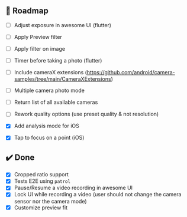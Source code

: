 ## 🚀 Roadmap

- [ ] Adjust exposure in awesome UI (flutter)
- [ ] Apply Preview filter
- [ ] Apply filter on image
- [ ] Timer before taking a photo (flutter)
- [ ] Include cameraX extensions (https://github.com/android/camera-samples/tree/main/CameraXExtensions)
- [ ] Multiple camera photo mode
- [ ] Return list of all available cameras
- [ ] Rework quality options (use preset quality & not resolution)
- [x] Add analysis mode for iOS
- [x] Tap to focus on a point (iOS)


## ✔️ Done
- [x] Cropped ratio support
- [x] Tests E2E using `patrol`
- [x] Pause/Resume a video recording in awesome UI
- [x] Lock UI while recording a video (user should not change the camera sensor nor the camera mode)
- [x] Customize preview fit